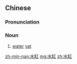 ==Chinese==
{{zh-forms}}

===Pronunciation===
{{zh-pron
|m=shuǐgāng
|cat=n
}}

===Noun===
{{zh-noun}}

# [[water]] [[vat]]

[[zh-min-nan:水缸]]
[[mg:水缸]]
[[zh:水缸]]